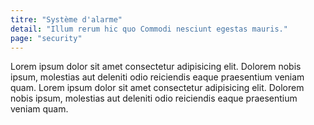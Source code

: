 ```yaml
---
titre: "Système d'alarme"
detail: "Illum rerum hic quo Commodi nesciunt egestas mauris."
page: "security"
---
```


Lorem ipsum dolor sit amet consectetur adipisicing elit. Dolorem nobis ipsum, molestias aut deleniti odio reiciendis eaque praesentium veniam quam.
Lorem ipsum dolor sit amet consectetur adipisicing elit. Dolorem nobis ipsum, molestias aut deleniti odio reiciendis eaque praesentium veniam quam.
